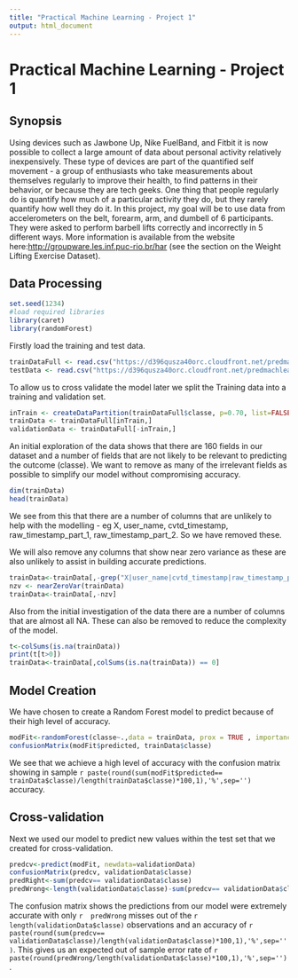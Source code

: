 ```yaml
---
title: "Practical Machine Learning - Project 1"
output: html_document
---
```

# Practical Machine Learning - Project 1

## Synopsis

Using devices such as Jawbone Up, Nike FuelBand, and Fitbit it is now possible to collect a large amount of data about personal activity relatively inexpensively. These type of devices are part of the quantified self movement - a group of enthusiasts who take measurements about themselves regularly to improve their health, to find patterns in their behavior, or because they are tech geeks. One thing that people regularly do is quantify how much of a particular activity they do, but they rarely quantify how well they do it. In this project, my goal will be to use data from accelerometers on the belt, forearm, arm, and dumbell of 6 participants. They were asked to perform barbell lifts correctly and incorrectly in 5 different ways. More information is available from the website here:[http://groupware.les.inf.puc-rio.br/har](http://groupware.les.inf.puc-rio.br/har) (see the section on the Weight Lifting Exercise Dataset). 

## Data Processing

```r
set.seed(1234)
#load required libraries
library(caret)
library(randomForest)
```

Firstly load the training and test data.

```r
trainDataFull <- read.csv("https://d396qusza40orc.cloudfront.net/predmachlearn/pml-training.csv")
testData <- read.csv("https://d396qusza40orc.cloudfront.net/predmachlearn/pml-testing.csv")

```

To allow us to cross validate the model later we split the Training data into a training and validation set.

```r
inTrain <- createDataPartition(trainDataFull$classe, p=0.70, list=FALSE)
trainData <- trainDataFull[inTrain,]
validationData <- trainDataFull[-inTrain,]
```

An initial exploration of the data shows that there are 160 fields in our dataset and a number of fields that are not likely to be relevant to predicting the outcome (classe).  We want to remove as many of the irrelevant fields as possible to simplify our model without compromising accuracy.

```r
dim(trainData)
head(trainData)
```

We see from this that there are a number of columns that are unlikely to help with the modelling - eg X, user_name, cvtd_timestamp, raw_timestamp_part_1, raw_timestamp_part_2.  So we have removed these.

We will also remove any columns that show near zero variance as these are also unlikely to assist in building accurate predictions.

```r
trainData<-trainData[,-grep("X|user_name|cvtd_timestamp|raw_timestamp_part_1|raw_timestamp_part_2", names(trainData))]
nzv <- nearZeroVar(trainData)
trainData<-trainData[,-nzv]

```

Also from the initial investigation of the data there are a number of columns that are almost all NA.  These can also be removed to reduce the complexity of the model.

```r
t<-colSums(is.na(trainData))
print(t[t>0])
trainData<-trainData[,colSums(is.na(trainData)) == 0]

```


## Model Creation
We have chosen to create a Random Forest model to predict because of their high level of accuracy.

```r
modFit<-randomForest(classe~.,data = trainData, prox = TRUE , importance=TRUE)
confusionMatrix(modFit$predicted, trainData$classe)
```

We see that we achieve a high level of accuracy with the confusion matrix showing in sample `r paste(round(sum(modFit$predicted== trainData$classe)/length(trainData$classe)*100,1),'%',sep='')` accuracy.

## Cross-validation

Next we used our model to predict new values within the test set that we created for cross-validation.

```r
predcv<-predict(modFit, newdata=validationData)
confusionMatrix(predcv, validationData$classe)
predRight<-sum(predcv== validationData$classe)
predWrong<-length(validationData$classe)-sum(predcv== validationData$classe)
```

The confusion matrix shows the predictions from our model were extremely accurate with only `r  predWrong` misses out of the `r length(validationData$classe)` observations and an accuracy of `r paste(round(sum(predcv== validationData$classe)/length(validationData$classe)*100,1),'%',sep='')`.  This gives us an expected out of sample error rate of `r paste(round(predWrong/length(validationData$classe)*100,1),'%',sep='')`.


